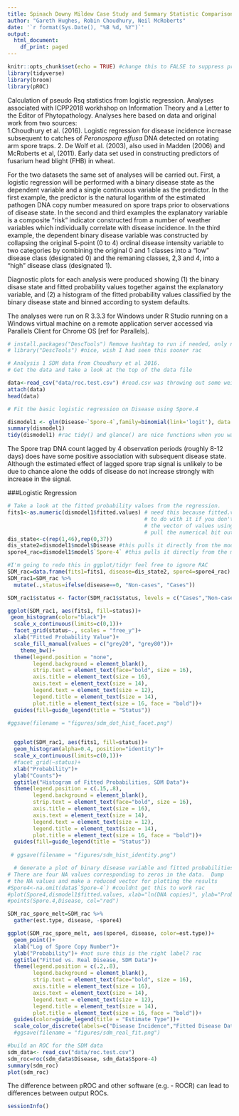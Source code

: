 ```yaml
---
title: Spinach Downy Mildew Case Study and Summary Statistic Comparisons
author: "Gareth Hughes, Robin Choudhury, Neil McRoberts"
date: '`r format(Sys.Date(), "%B %d, %Y")`'
output:
  html_document:
    df_print: paged
---
```


```r
knitr::opts_chunk$set(echo = TRUE) #change this to FALSE to suppress printing the code
library(tidyverse)
library(broom)
library(pROC)
```

Calculation of pseudo Rsq statistics from logistic regression. Analyses associated with ICPP2018 workhshop on Information Theory and a Letter to the Editor of Phytopathology. Analyses here based on data and original work from two sources:  
1.Choudhury et al. (2016). Logistic regression for disease incidence increase subsequent to catches of *Peronospora effusa* DNA detected on rotating arm spore traps.
2. De Wolf et al. (2003), also used in Madden (2006) and McRoberts et al, (2011).  Early data set used in constructing predictors of fusarium head blight (FHB) in wheat.


For the two datasets the same set of analyses will be carried out. First, a logistic regression will be performed with a binary disease state as the dependent variable and a single continuous variable as the predictor.  In the first example, the predictor is the natural logarithm of the estimated pathogen DNA copy number measured on spore traps prior to observations of disease state.  In the second and third examples the explanatory variable is a composite "risk" indicator constructed from a number of weather variables which individually correlate with disease incidence.  In the third example, the dependent binary disease variable was constructed by collapsing the original 5-point (0 to 4) ordinal disease intensity variable to two categories by combining the original 0 and 1 classes into a "low" disease class (designated 0) and the remaning classes, 2,3 and 4, into a "high" disease class (designated 1).


Diagnostic plots for each analysis were produced showing (1) the binary disase state and fitted probability values together against the explanatory variable, and (2) a histogram of the fitted probability values classified by the binary disease state and binned according to system defaults.


The analyses were run on R 3.3.3 for Windows under R Studio running on a Windows virtual machine on a remote application server accessed via Parallels Client for Chrome OS [ref for Parallels].  


```r
# install.packages("DescTools") Remove hashtag to run if needed, only need to run this once
# library("DescTools") #nice, wish I had seen this sooner rac

# Analysis 1 SDM data from Choudhury et al 2016.
# Get the data and take a look at the top of the data file

data<-read_csv("data/roc.test.csv") #read.csv was throwing out some weird errors for me, so im using read_csv from the readr package contained within tidyverse
attach(data)
head(data)

# Fit the basic logistic regression on Disease using Spore.4

dismodel1 <- glm(Disease~`Spore-4`,family=binomial(link='logit'), data = data) #I needed to put tics (`) around Spore-4 because when i loaded it with read_csv it read it as 'Spore-4', not 'Spore.4' rac
summary(dismodel1)
tidy(dismodel1) #rac tidy() and glance() are nice functions when you want to look at cleaner output
```


The Spore trap DNA count lagged by 4 observation periods (roughly 8-12 days) does have some positive association with subsequent disease state.  Although the estimated effect of lagged spore trap signal is unlikely to be due to chance alone the odds of disease do not increase strongly with increase in the signal.  


###Logistic Regression



```r
# Take a look at the fitted probability values from the regression.
fits1<-as.numeric(dismodel1$fitted.values) # need this because fitted.values is a list and while hist understands what
                                           # to do with it if you don't monkey about with it, asking it to sub-divide
                                           # the vector of values using the logical == confuses it, so we have to 
                                           # pull the numerical bit out of the list.
dis_state<-c(rep(1,46),rep(0,37))
dis_state2=dismodel1$model$Disease #this pulls it directly from the model rac
spore4_rac=dismodel1$model$`Spore-4` #this pulls it directly from the model rac

#I'm going to redo this in ggplot/tidyr feel free to ignore RAC
SDM_rac=data.frame(fits1=fits1, disease=dis_state2, spore4=spore4_rac)
SDM_rac1=SDM_rac %>%
  mutate(.,status=ifelse(disease==0, "Non-cases", "Cases"))

SDM_rac1$status <- factor(SDM_rac1$status, levels = c("Cases","Non-cases"))

ggplot(SDM_rac1, aes(fits1, fill=status))+
 geom_histogram(color="black")+
  scale_x_continuous(limits=c(0,1))+
  facet_grid(status~., scales = "free_y")+ 
  xlab("Fitted Probability Value")+
  scale_fill_manual(values = c("grey20", "grey80"))+
    theme_bw()+
  theme(legend.position = "none",
        legend.background = element_blank(),
        strip.text = element_text(face="bold", size = 16),
        axis.title = element_text(size = 16),
        axis.text = element_text(size = 14),
        legend.text = element_text(size = 12),
        legend.title = element_text(size = 14),
        plot.title = element_text(size = 16, face = "bold"))+
  guides(fill=guide_legend(title = "Status"))
 
#ggsave(filename = "figures/sdm_dot_hist_facet.png")


  ggplot(SDM_rac1, aes(fits1, fill=status))+
  geom_histogram(alpha=0.4, position="identity")+
  scale_x_continuous(limits=c(0,1))+
  #facet_grid(~status)+ 
  xlab("Probability")+
  ylab("Counts")+
  ggtitle("Histogram of Fitted Probabilities, SDM Data")+
  theme(legend.position = c(.15,.8),
        legend.background = element_blank(),
        strip.text = element_text(face="bold", size = 16),
        axis.title = element_text(size = 16),
        axis.text = element_text(size = 14),
        legend.text = element_text(size = 12),
        legend.title = element_text(size = 14),
        plot.title = element_text(size = 16, face = "bold"))+
  guides(fill=guide_legend(title = "Status"))
  
 # ggsave(filename = "figures/sdm_hist_identity.png")
```

```r
  # Generate a plot of binary disease variable and fitted probabilities
# There are four NA values corresponding to zeros in the data.  Dump
# the NA values and make a reduced vector for plotting the results
#Spore4<-na.omit(data$`Spore-4`) #couldnt get this to work rac
#plot(Spore4,dismodel1$fitted.values, xlab="ln(DNA copies)", ylab="Probability", col="dark blue",ylim=c(0,1))
#points(Spore.4,Disease, col="red")

SDM_rac_spore_melt=SDM_rac %>%
  gather(est.type, disease, -spore4)

ggplot(SDM_rac_spore_melt, aes(spore4, disease, color=est.type))+
  geom_point()+
  xlab("Log of Spore Copy Number")+
  ylab("Probability")+ #not sure this is the right label? rac
  ggtitle("Fitted vs. Real Disease, SDM Data")+
  theme(legend.position = c(.2,.8),
        legend.background = element_blank(),
        strip.text = element_text(face="bold", size = 16),
        axis.title = element_text(size = 16),
        axis.text = element_text(size = 14),
        legend.text = element_text(size = 12),
        legend.title = element_text(size = 14),
        plot.title = element_text(size = 16, face = "bold"))+
  guides(color=guide_legend(title = "Estimate Type"))+
  scale_color_discrete(labels=c("Disease Incidence","Fitted Disease Data"))
  #ggsave(filename = "figures/sdm_real_fit.png")


```

```r
#build an ROC for the SDM data
sdm_data<- read_csv("data/roc.test.csv")
sdm_roc=roc(sdm_data$Disease, sdm_data$Spore-4)
summary(sdm_roc)
plot(sdm_roc)
```

The difference between pROC and other software (e.g. - ROCR) can lead to differences between output ROCs.


```r
sessionInfo()
```



